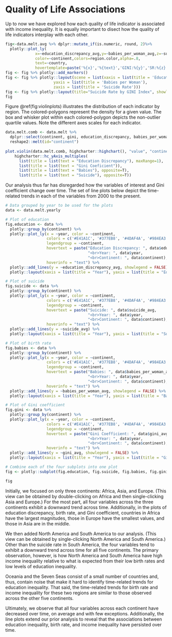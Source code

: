 # Quality of Life Associations
Up to now we have explored how each quality of life indicator is associated with income inequality. It is equally important to disect how the quality of life indicators interplay with each other.

```r
fig<-data.melt.avg %>% dplyr::mutate_if(is.numeric, round, 2)%>%
  plotly::plot_ly(
             x=~education_discrepancy_avg,y=~babies_per_woman_avg,z=~suicide_avg,
             color=~continent,colors=region.color,alpha=.8,
             text=~country,
             hovertemplate=paste('%{x}','%{text}','GINI:%{y}','SR:%{z}',sep='<br>'))
fig <- fig %>% plotly::add_markers()
fig <- fig %>% plotly::layout(scene = list(xaxis = list(title = 'Education Discrepancy'),
                     yaxis = list(title = 'Babies per Woman'),
                     zaxis = list(title = 'Suicide Rate')))
fig <- fig %>% plotly::layout(title="Suicide Rate by GINI Index", showlegend = T)
fig
```

Figure \@ref(fig:violinplots) illustrates the distribution of each indicator by region. The colored-polygons represent the density for a given value. The box and whisker plot within each colored-polygon depicts the non-outlier quartile values. Note the different axes scales for each indicator.

```r
data.melt.comb <- data.melt %>% 
  dplyr::select(continent, gini, education_discrepancy, babies_per_woman, suicide) %>%
  reshape2::melt(id="continent")
  
plot.violin(data.melt.comb, highcharter::highchart(), "value", "continent", "variable", highcharter::data_to_boxplot(data.melt.comb, value, continent, variable), c(1, 0, 2, 3)) %>%
    highcharter::hc_yAxis_multiples(
      list(title = list(text = "Education Discrepancy"), maxRange=1),
      list(title = list(text = "Gini Coeficient")),
      list(title = list(text = "Babies"), opposite=T),
      list(title = list(text = "Suicide"), opposite=T))
```

Our analysis thus far has disregarded how the variables of interest and Gini coefficient change over time. The set of line plots below depict the time-related trends in each of the variables from 2000 to the present. 

```r

# Data grouped by year to be used for the plots
data <- data.melt.yearly

# Plot of education
fig.education <- data %>%
  plotly::group_by(continent) %>%
  plotly::plot_ly(x = ~year, color = ~continent, 
                  colors = c('#E41A1C', '#377EB8', '#4DAF4A', '#984EA3', "#FF7F00", "#FFFF33", "#A65628"),
                  legendgroup = ~continent, 
                  hovertext = paste("Education Discrepancy: ", data$education_discrepancy_avg, 
                                    "<br>Year: ", data$year, 
                                    "<br>Continent: ", data$continent),
                  hoverinfo = "text") %>%
  plotly::add_lines(y = ~education_discrepancy_avg, showlegend = FALSE) %>%
  plotly::layout(xaxis = list(title = "Year"), yaxis = list(title = "Education Discrepancy"))

# Plot of suicide
fig.suicide <- data %>%
  plotly::group_by(continent) %>%
  plotly::plot_ly(x = ~year, color = ~continent, 
                  colors = c('#E41A1C', '#377EB8', '#4DAF4A', '#984EA3', "#FF7F00", "#FFFF33", "#A65628"),
                  legendgroup = ~continent, 
                  hovertext = paste("Suicide: ", data$suicide_avg, 
                                    "<br>Year: ", data$year, 
                                    "<br>Continent: ", data$continent),
                  hoverinfo = "text") %>%
  plotly::add_lines(y = ~suicide_avg) %>%
  plotly::layout(xaxis = list(title = "Year"), yaxis = list(title = "Suicide"))

# Plot of birth rate
fig.babies <- data %>%
  plotly::group_by(continent) %>%
  plotly::plot_ly(x = ~year, color = ~continent, 
                  colors = c('#E41A1C', '#377EB8', '#4DAF4A', '#984EA3', "#FF7F00", "#FFFF33", "#A65628"), 
                  legendgroup = ~continent, 
                  hovertext = paste("Babies: ", data$babies_per_woman_avg, 
                                    "<br>Year: ", data$year, 
                                    "<br>Continent: ", data$continent),
                  hoverinfo = "text") %>%
  plotly::add_lines(y = ~babies_per_woman_avg, showlegend = FALSE) %>%
  plotly::layout(xaxis = list(title = "Year"), yaxis = list(title = "Babies Per Woman"))

# Plot of Gini coefficient
fig.gini <- data %>%
  plotly::group_by(continent) %>%
  plotly::plot_ly(x = ~year, color = ~continent, 
                  colors = c('#E41A1C', '#377EB8', '#4DAF4A', '#984EA3', "#FF7F00", "#FFFF33", "#A65628"),      
                  legendgroup = ~continent, 
                  hovertext = paste("Gini Coefficient: ", data$gini_avg, 
                                    "<br>Year: ", data$year, 
                                    "<br>Continent: ", data$continent),
                  hoverinfo = "text") %>%
  plotly::add_lines(y = ~gini_avg, showlegend = FALSE) %>%
  plotly::layout(xaxis = list(title = "Year"), yaxis = list(title = "Gini Coefficient")) 

# Combine each of the four subplots into one plot
fig <- plotly::subplot(fig.education, fig.suicide, fig.babies, fig.gini, nrows=2, titleY = TRUE, margin = c(0.085,0.075,0.1,0.1)) %>% plotly::layout(title = "Income Inequality and Quality of Life over Time")

fig
```

Initially, we focused on only three continents: Africa, Asia, and Europe. (This view can be obtained by double-clicking on Africa and then single-clicking Asia and Europe.) For the most part, all four variables across the three continents exhibit a downward trend across time. Additionally, in the plots of education discrepancy, birth rate, and Gini coefficient, countries in Africa have the largest magnitudes, those in Europe have the smallest values, and those in Asia are in the middle. 

We then added North America and South America to our analysis. (This view can be obtained by single-clicking North America and South America.) Other than the suicide rate in South America, the four variables tend to exhibit a downward trend across time for all five continents. The primary observation, however, is how North America and South America have high income inequality relative to what is expected from their low birth rates and low levels of education inequality. 

Oceania and the Seven Seas consist of a small number of countries and, thus, contain noise that make it hard to identify time-related trends for education inequality. That said, the time-related trends for  birth rate and income inequality for these two regions are similar to those observed across the other five continents. 

Ultimately, we observe that all four variables across each continent have decreased over time, on average and with few exceptions. Additionally, the line plots extend our prior analysis to reveal that the associations between education inequality, birth rate, and income inequality have persisted over time. 
